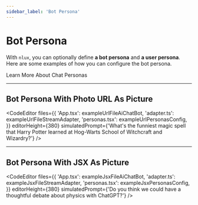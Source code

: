 ```yaml
---
sidebar_label: 'Bot Persona'
---
```





# Bot Persona

With `nlux`, you can optionally define **a bot persona** and **a user persona**.<br />
Here are some examples of how you can configure the bot persona.

<Link className="button button--secondary" to="/learn/chat-personas">Learn More About Chat Personas</Link>

---

## Bot Persona With Photo URL As Picture

<CodeEditor
    files={{
        'App.tsx': exampleUrlFileAiChatBot,
        'adapter.ts': exampleUrlFileStreamAdapter,
        'personas.tsx': exampleUrlPersonasConfig,
    }}
    editorHeight={380}
    simulatedPrompt={'What\'s the funniest magic spell that Harry Potter learned at Hog-Warts School of Witchcraft and Wizardry?'}
/>

---

## Bot Persona With JSX As Picture

<CodeEditor
    files={{
        'App.tsx': exampleJsxFileAiChatBot,
        'adapter.ts': exampleJsxFileStreamAdapter,
        'personas.tsx': exampleJsxPersonasConfig,
    }}
    editorHeight={380}
    simulatedPrompt={'Do you think we could have a thoughtful debate about physics with ChatGPT?'}
/>
